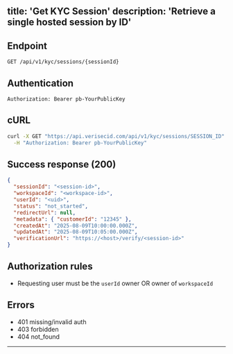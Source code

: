 title: 'Get KYC Session'
description: 'Retrieve a single hosted session by ID'
---

## Endpoint

`GET /api/v1/kyc/sessions/{sessionId}`

## Authentication

```http
Authorization: Bearer pb-YourPublicKey
```

## cURL

```bash
curl -X GET "https://api.verisecid.com/api/v1/kyc/sessions/SESSION_ID" \
  -H "Authorization: Bearer pb-YourPublicKey"
```

## Success response (200)

```json
{
  "sessionId": "<session-id>",
  "workspaceId": "<workspace-id>",
  "userId": "<uid>",
  "status": "not_started",
  "redirectUrl": null,
  "metadata": { "customerId": "12345" },
  "createdAt": "2025-08-09T10:00:00.000Z",
  "updatedAt": "2025-08-09T10:05:00.000Z",
  "verificationUrl": "https://<host>/verify/<session-id>"
}
```

## Authorization rules

- Requesting user must be the `userId` owner OR owner of `workspaceId`

## Errors

- 401 missing/invalid auth
- 403 forbidden
- 404 not_found
---
